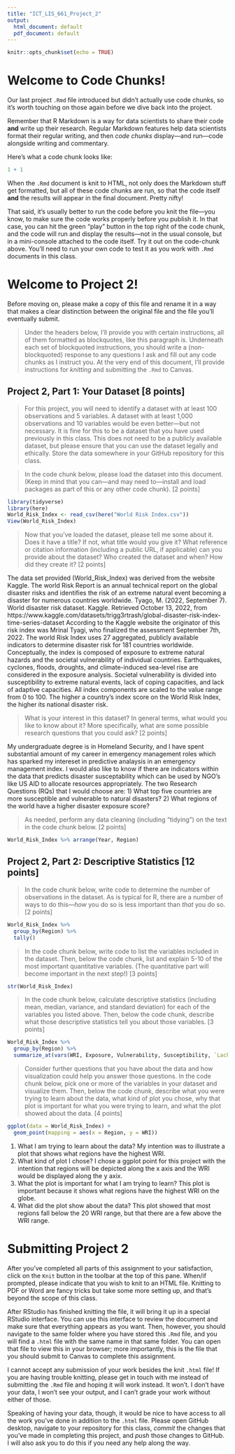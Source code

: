 ```yaml
---
title: "ICT_LIS_661_Project_2"
output:
  html_document: default
  pdf_document: default
---
```


```r
knitr::opts_chunk$set(echo = TRUE)
```

# Welcome to Code Chunks!

Our last project `.Rmd` file introduced but didn't actually use code chunks, so it's worth touching on those again before we dive back into the project. 

Remember that R Markdown is a way for data scientists to share their code **and** write up their research. Regular Markdown features help data scientists format their regular writing, and then *code chunks* display—and run—code alongside writing and commentary.

Here's what a code chunk looks like:

```r
1 + 1
```

When the `.Rmd` document is knit to HTML, not only does the Markdown stuff get formatted, but all of these code chunks are run, so that the code itself **and** the results will appear in the final document. Pretty nifty!

That said, it's usually better to run the code before you knit the file—you know, to make sure the code works properly before you publish it. In that case, you can hit the green "play" button in the top right of the code chunk, and the code will run and display the results—not in the usual console, but in a mini-console attached to the code itself. Try it out on the code-chunk above. You'll need to run your own code to test it as you work with `.Rmd` documents in this class.

# Welcome to Project 2!

Before moving on, please make a copy of this file and rename it in a way that makes a clear distinction between the original file and the file you'll eventually submit.

> Under the headers below, I'll provide you with certain instructions, all of them formatted as blockquotes, like this paragraph is. Underneath each set of blockquoted instructions, you should write a (non-blockquoted) response to any questions I ask and fill out any code chunks as I instruct you. At the very end of this document, I'll provide instructions for *knitting* and submitting the `.Rmd` to Canvas.

## Project 2, Part 1: Your Dataset [8 points]

> For this project, you will need to identify a dataset with at least 100 observations and 5 variables. A dataset with at least 1,000 observations and 10 variables would be even better—but not necessary. It is fine for this to be a dataset that you have used previously in this class. This does not need to be a publicly available dataset, but please ensure that you can use the dataset legally and ethically. Store the data somewhere in your GitHub repository for this class.

> In the code chunk below, please load the dataset into this document. (Keep in mind that you can—and may need to—install and load packages as part of this or any other code chunk). [2 points]

```r
library(tidyverse)
library(here)
World_Risk_Index <- read_csv(here("World Risk Index.csv"))
View(World_Risk_Index)
```

> Now that you've loaded the dataset, please tell me some about it. Does it have a title? If not, what title would you give it? What reference or citation information (including a public URL, if applicable) can you provide about the dataset? Who created the dataset and when? How did they create it? [2 points]

The data set provided (World_Risk_Index) was derived from the website Kaggle. The world Risk Report is an annual technical report on the global disaster risks and identifies the risk of an extreme natural event becoming a disaster for numerous countries worldwide. 
Tyago, M. (2022, September 7). World disaster risk dataset. Kaggle. Retrieved October 13, 2022, from
https://www.kaggle.com/datasets/trigg3rtrash/global-disaster-risk-index-time-series-dataset
According to the Kaggle website the originator of this risk index was Mrinal Tyagi, who finalized the assessment September 7th, 2022. The world Risk Index uses 27 aggregated, publicly available indicators to determine disaster risk for 181 countries worldwide. Conceptually, the index is composed of exposure to extreme natural hazards and the societal vulnerability of individual countries. Earthquakes, cyclones, floods, droughts, and climate-induced sea-level rise are considered in the exposure analysis. Societal vulnerability is divided into susceptibility to extreme natural events, lack of coping capacities, and lack of adaptive capacities. All index components are scaled to the value range from 0 to 100. The higher a country's index score on the World Risk Index, the higher its national disaster risk. 

> What is your interest in this dataset? In general terms, what would you like to know about it? More specifically, what are some possible research questions that you could ask? [2 points]

My undergraduate degree is in Homeland Security, and I have spent substantial amount of my career in emergency management roles which has sparked my intereset in predictive analaysis in an emergency management index. I would also like to know if there are indicators within the data that predicts disaster susceptability which can be used by NGO's like US AID to allocate resources appropriately. The two Research Questions (RQs) that I would choose are: 
1) What top five countries are more susceptible and vulnerable to natural disasters?
2) What regions of the world have a higher disaster exposure score?

> As needed, perform any data cleaning (including "tidying") on the text in the code chunk below. [2 points]

```r
World_Risk_Index %>% arrange(Year, Region)
```

## Project 2, Part 2: Descriptive Statistics [12 points]

> In the code chunk below, write code to determine the number of observations in the dataset. As is typical for R, there are a number of ways to do this—*how* you do so is less important than *that* you do so. [2 points]

```r
World_Risk_Index %>%
  group_by(Region) %>%
  tally()
```

> In the code chunk below, write code to list the variables included in the dataset. Then, below the code chunk, list and explain 5-10 of the most important quantitative variables. (The quantitative part will become important in the next step!) [3 points]

```r
str(World_Risk_Index)
```









> In the code chunk below, calculate descriptive statistics (including mean, median, variance, and standard deviation) for each of the variables you listed above. Then, below the code chunk, describe what those descriptive statistics tell you about those variables. [3 points]

```r
World_Risk_Index %>%
  group_by(Region) %>%
  summarize_at(vars(WRI, Exposure, Vulnerability, Susceptibility, `Lack of Coping Capabilities`, `Lack of Adaptive Capacities`, Year), list(~mean(.), ~median(.)))
```

> Consider further questions that you have about the data and how visualization could help you answer those questions. In the code chunk below, pick one or more of the variables in your dataset and visualize them. Then, below the code chunk, describe what you were trying to learn about the data, what kind of plot you chose, why that plot is important for what you were trying to learn, and what the plot showed about the data. [4 points]

```r
ggplot(data = World_Risk_Index) +
  geom_point(mapping = aes(x = Region, y = WRI))
```
1) What I am trying to learn about the data? My intention was to illustrate a plot that shows what regions have the highest WRI. 
2) What kind of plot I chose? I chose a ggplot point for this project with the intention that regions will be depicted along the x axis and the WRI would be displayed along the y axix. 
3) What the plot is important for what I am trying to learn? This plot is important because it shows what regions have the highest WRI on the globe. 
4) What did the plot show about the data? This plot showed that most regions fall below the 20 WRI range, but that there are a few above the WRI range. 

# Submitting Project 2

After you've completed all parts of this assignment to your satisfaction, click on the `Knit` button in the toolbar at the top of this pane. When/if prompted, please indicate that you wish to knit to an HTML file. Knitting to PDF or Word are fancy tricks but take some more setting up, and that's beyond the scope of this class. 

After RStudio has finished knitting the file, it will bring it up in a special RStudio interface. You can use this interface to review the document and make sure that everything appears as you want. Then, however, you should navigate to the same folder where you have stored this `.Rmd` file, and you will find a `.html` file with the same name in that same folder. You can open that file to view this in your browser; more importantly, this is the file that you should submit to Canvas to complete this assignment.

I cannot accept any submission of your work besides the knit `.html` file! If you are having trouble knitting, please get in touch with me instead of submitting the `.Rmd` file and hoping it will work instead. It won't. I don't have your data, I won't see your output, and I can't grade your work without either of those.

Speaking of having your data, though, it would be nice to have access to all the work you've done in addition to the `.html` file. Please open GitHub desktop, navigate to your repository for this class, *commit* the changes that you've made in completing this project, and *push* those changes to GitHub. I will also ask you to do this if you need any help along the way.